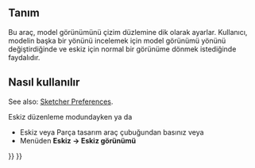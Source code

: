 <languages/>

{{Docnav
|[[Sketcher_LeaveSketch|Leave Sketch]]
|[[Sketcher_ViewSection|Toggle Section View]]
|[[Sketcher_Workbench|Sketcher]]
|IconL=Sketcher_LeaveSketch.svg
|IconR=Sketcher_ViewSection.svg
|IconC=Workbench_Sketcher.svg
}}

<div class="mw-translate-fuzzy">
{{GuiCommand/tr
|Name=Sketcher ViewSketch
|Name/tr=Eskiz Eskiz görünümü
|Workbenches=[[Sketcher Workbench|Eskiz]], [[PartDesign Workbench|Parça tasarım]]
|MenuLocation=Eskiz → Eskiz görünümü
}}
</div>

<span id="Description"></span>
== Tanım ==

<div class="mw-translate-fuzzy">
Bu araç, model görünümünü çizim düzlemine dik olarak ayarlar. Kullanıcı, modelin başka bir yönünü incelemek için model görünümü yönünü değiştirdiğinde ve eskiz için normal bir görünüme dönmek istediğinde faydalıdır.
</div>

<span id="Usage"></span>
<div class="mw-translate-fuzzy">
== Nasıl kullanılır ==
</div>

See also: [[Sketcher_Preferences#Display|Sketcher Preferences]].

<div class="mw-translate-fuzzy">
Eskiz düzenleme modundayken ya da
* Eskiz veya Parça tasarım araç çubuğundan {{KEY|[[File:Sketcher_ViewSketch.png|16px|View sketch icon]]'''Eskiz görünümü'''}}  basınız veya
* Menüden '''Eskiz → Eskiz görünümü'''
</div>


{{Docnav
|[[Sketcher_LeaveSketch|Leave Sketch]]
|[[Sketcher_ViewSection|Toggle Section View]]
|[[Sketcher_Workbench|Sketcher]]
|IconL=Sketcher_LeaveSketch.svg
|IconR=Sketcher_ViewSection.svg
|IconC=Workbench_Sketcher.svg
}}

{{Sketcher_Tools_navi{{#translation:}}}}
{{Userdocnavi{{#translation:}}}}